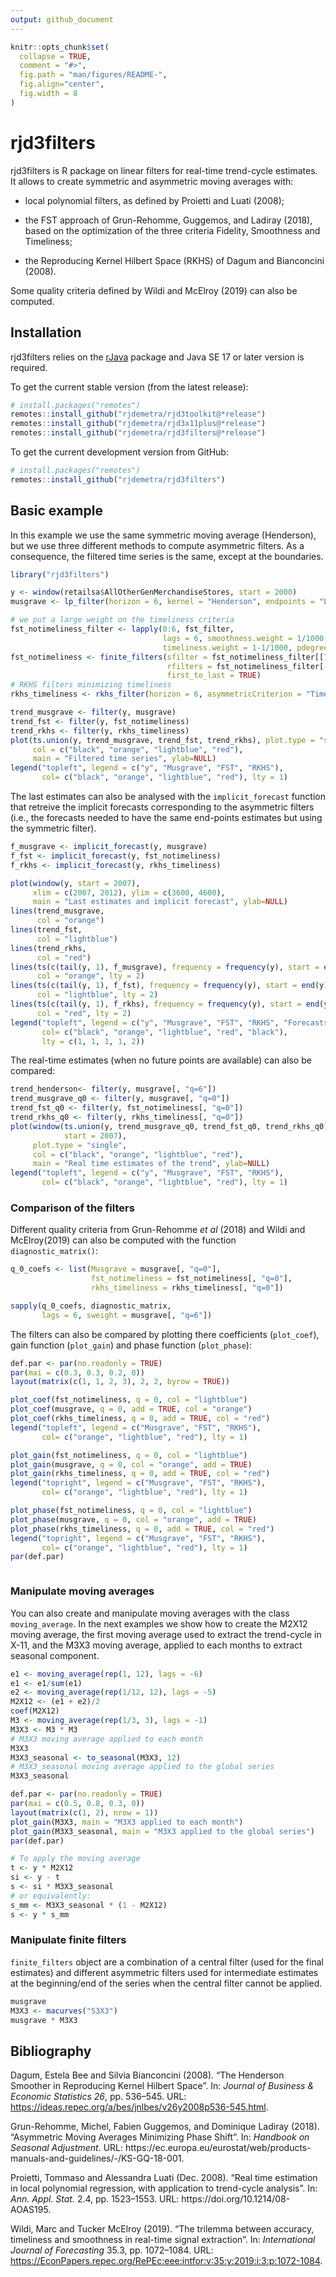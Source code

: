 ```yaml
---
output: github_document
---
```


<!-- README.md is generated from README.Rmd. Please edit that file -->

```r
knitr::opts_chunk$set(
  collapse = TRUE, 
  comment = "#>", 
  fig.path = "man/figures/README-", 
  fig.align="center", 
  fig.width = 8
)
```

# rjd3filters

rjd3filters is R package on linear filters for real-time trend-cycle estimates.
It allows to create symmetric and asymmetric moving averages with:

- local polynomial filters, as defined by Proietti and Luati (2008);

- the FST approach  of Grun-Rehomme, Guggemos, and Ladiray (2018), based on the optimization of the three criteria Fidelity, Smoothness and Timeliness;

- the Reproducing Kernel Hilbert Space (RKHS) of Dagum and Bianconcini (2008).

Some quality criteria defined by Wildi and McElroy (2019) can also be computed.

## Installation

rjd3filters relies on the [rJava](https://CRAN.R-project.org/package=rJava) package and Java SE 17 or later version is required.

To get the current stable version (from the latest release):

```r
# install.packages("remotes")
remotes::install_github("rjdemetra/rjd3toolkit@*release")
remotes::install_github("rjdemetra/rjd3x11plus@*release")
remotes::install_github("rjdemetra/rjd3filters@*release")
```

To get the current development version from GitHub:

```r
# install.packages("remotes")
remotes::install_github("rjdemetra/rjd3filters")
```


## Basic example

In this example we use the same symmetric moving average (Henderson), but we use three different methods to compute asymmetric filters. As a consequence, the filtered time series is the same, except at the boundaries.

```r
library("rjd3filters")

y <- window(retailsa$AllOtherGenMerchandiseStores, start = 2000)
musgrave <- lp_filter(horizon = 6, kernel = "Henderson", endpoints = "LC")

# we put a large weight on the timeliness criteria
fst_notimeliness_filter <- lapply(0:6, fst_filter, 
                                  lags = 6, smoothness.weight = 1/1000, 
                                  timeliness.weight = 1-1/1000, pdegree =2)
fst_notimeliness <- finite_filters(sfilter = fst_notimeliness_filter[[7]], 
                                   rfilters = fst_notimeliness_filter[-7], 
                                   first_to_last = TRUE)
# RKHS filters minimizing timeliness
rkhs_timeliness <- rkhs_filter(horizon = 6, asymmetricCriterion = "Timeliness")

trend_musgrave <- filter(y, musgrave)
trend_fst <- filter(y, fst_notimeliness)
trend_rkhs <- filter(y, rkhs_timeliness)
plot(ts.union(y, trend_musgrave, trend_fst, trend_rkhs), plot.type = "single", 
     col = c("black", "orange", "lightblue", "red"), 
     main = "Filtered time series", ylab=NULL)
legend("topleft", legend = c("y", "Musgrave", "FST", "RKHS"), 
       col= c("black", "orange", "lightblue", "red"), lty = 1)
```

The last estimates can also be analysed with the `implicit_forecast` function that retreive the implicit forecasts corresponding to the asymmetric filters (i.e., the forecasts needed to have the same end-points estimates but using the symmetric filter).

```r
f_musgrave <- implicit_forecast(y, musgrave)
f_fst <- implicit_forecast(y, fst_notimeliness)
f_rkhs <- implicit_forecast(y, rkhs_timeliness)

plot(window(y, start = 2007), 
     xlim = c(2007, 2012), ylim = c(3600, 4600), 
     main = "Last estimates and implicit forecast", ylab=NULL)
lines(trend_musgrave, 
      col = "orange")
lines(trend_fst, 
      col = "lightblue")
lines(trend_rkhs, 
      col = "red")
lines(ts(c(tail(y, 1), f_musgrave), frequency = frequency(y), start = end(y)), 
      col = "orange", lty = 2)
lines(ts(c(tail(y, 1), f_fst), frequency = frequency(y), start = end(y)), 
      col = "lightblue", lty = 2)
lines(ts(c(tail(y, 1), f_rkhs), frequency = frequency(y), start = end(y)), 
      col = "red", lty = 2)
legend("topleft", legend = c("y", "Musgrave", "FST", "RKHS", "Forecasts"), 
       col= c("black", "orange", "lightblue", "red", "black"), 
       lty = c(1, 1, 1, 1, 2))
```

The real-time estimates (when no future points are available) can also be compared:

```r
trend_henderson<- filter(y, musgrave[, "q=6"])
trend_musgrave_q0 <- filter(y, musgrave[, "q=0"])
trend_fst_q0 <- filter(y, fst_notimeliness[, "q=0"])
trend_rkhs_q0 <- filter(y, rkhs_timeliness[, "q=0"])
plot(window(ts.union(y, trend_musgrave_q0, trend_fst_q0, trend_rkhs_q0), 
            start = 2007), 
     plot.type = "single", 
     col = c("black", "orange", "lightblue", "red"), 
     main = "Real time estimates of the trend", ylab=NULL)
legend("topleft", legend = c("y", "Musgrave", "FST", "RKHS"), 
       col= c("black", "orange", "lightblue", "red"), lty = 1)
```

### Comparison of the filters

Different quality criteria from Grun-Rehomme *et al* (2018) and Wildi and McElroy(2019) can also be computed with the function `diagnostic_matrix()`:
```r
q_0_coefs <- list(Musgrave = musgrave[, "q=0"], 
                  fst_notimeliness = fst_notimeliness[, "q=0"], 
                  rkhs_timeliness = rkhs_timeliness[, "q=0"])

sapply(q_0_coefs, diagnostic_matrix, 
       lags = 6, sweight = musgrave[, "q=6"])
```

The filters can also be compared by plotting there coefficients (`plot_coef`), gain function (`plot_gain`) and phase function (`plot_phase`):

```r
def.par <- par(no.readonly = TRUE)
par(mai = c(0.3, 0.3, 0.2, 0))
layout(matrix(c(1, 1, 2, 3), 2, 2, byrow = TRUE))

plot_coef(fst_notimeliness, q = 0, col = "lightblue")
plot_coef(musgrave, q = 0, add = TRUE, col = "orange")
plot_coef(rkhs_timeliness, q = 0, add = TRUE, col = "red")
legend("topleft", legend = c("Musgrave", "FST", "RKHS"), 
       col= c("orange", "lightblue", "red"), lty = 1)

plot_gain(fst_notimeliness, q = 0, col = "lightblue")
plot_gain(musgrave, q = 0, col = "orange", add = TRUE)
plot_gain(rkhs_timeliness, q = 0, add = TRUE, col = "red")
legend("topright", legend = c("Musgrave", "FST", "RKHS"), 
       col= c("orange", "lightblue", "red"), lty = 1)

plot_phase(fst_notimeliness, q = 0, col = "lightblue")
plot_phase(musgrave, q = 0, col = "orange", add = TRUE)
plot_phase(rkhs_timeliness, q = 0, add = TRUE, col = "red")
legend("topright", legend = c("Musgrave", "FST", "RKHS"), 
       col= c("orange", "lightblue", "red"), lty = 1)
par(def.par)
```

```r
```

### Manipulate moving averages

You can also create and manipulate moving averages with the class `moving_average`.
In the next examples we show how to create the M2X12 moving average, the first moving average used to extract the trend-cycle in X-11, and the M3X3 moving average, applied to each months to extract seasonal component.


```r
e1 <- moving_average(rep(1, 12), lags = -6)
e1 <- e1/sum(e1)
e2 <- moving_average(rep(1/12, 12), lags = -5)
M2X12 <- (e1 + e2)/2
coef(M2X12)
M3 <- moving_average(rep(1/3, 3), lags = -1)
M3X3 <- M3 * M3
# M3X3 moving average applied to each month
M3X3
M3X3_seasonal <- to_seasonal(M3X3, 12)
# M3X3_seasonal moving average applied to the global series
M3X3_seasonal

def.par <- par(no.readonly = TRUE)
par(mai = c(0.5, 0.8, 0.3, 0))
layout(matrix(c(1, 2), nrow = 1))
plot_gain(M3X3, main = "M3X3 applied to each month")
plot_gain(M3X3_seasonal, main = "M3X3 applied to the global series")
par(def.par)

# To apply the moving average
t <- y * M2X12
si <- y - t
s <- si * M3X3_seasonal
# or equivalently:
s_mm <- M3X3_seasonal * (1 - M2X12)
s <- y * s_mm
```

### Manipulate finite filters

`finite_filters` object are a combination of a central filter (used for the final estimates) and different asymmetric filters used for intermediate estimates at the beginning/end of the series when the central filter cannot be applied.

```r
musgrave
M3X3 <- macurves("S3X3")
musgrave * M3X3
```



## Bibliography

Dagum, Estela Bee and Silvia Bianconcini (2008). “The Henderson Smoother in Reproducing Kernel Hilbert Space”. In: *Journal of Business & Economic Statistics 26*, pp. 536–545. URL: [https://ideas.repec.org/a/bes/jnlbes/v26y2008p536-545.html](https://ideas.repec.org/a/bes/jnlbes/v26y2008p536-545.html).

Grun-Rehomme, Michel, Fabien Guggemos, and Dominique Ladiray (2018). “Asymmetric Moving Averages Minimizing Phase Shift”. In: *Handbook on Seasonal Adjustment*. URL: https://ec.europa.eu/eurostat/web/products-manuals-and-guidelines/-/KS-GQ-18-001.

Proietti, Tommaso and Alessandra Luati (Dec. 2008). “Real time estimation in local polynomial regression, with application to trend-cycle analysis”. In: *Ann. Appl. Stat.* 2.4, pp. 1523–1553. URL: https://doi.org/10.1214/08-AOAS195.

Wildi, Marc and Tucker McElroy (2019). “The trilemma between accuracy, timeliness and smoothness in real-time signal extraction”. In: *International Journal of Forecasting* 35.3, pp. 1072–1084. URL: [https://EconPapers.repec.org/RePEc:eee:intfor:v<wbr>:35:y:2019:i:3:p:1072-1084](https://EconPapers.repec.org/RePEc:eee:intfor:v:35:y:2019:i:3:p:1072-1084).

